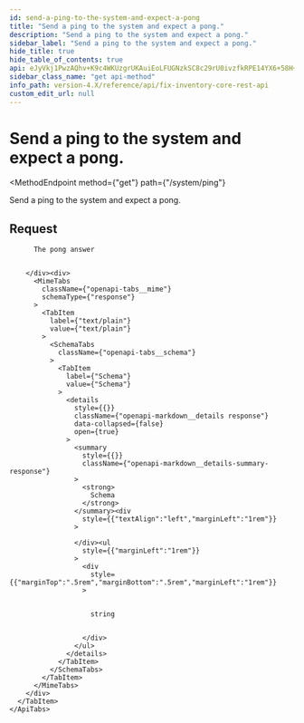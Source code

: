 ```yaml
---
id: send-a-ping-to-the-system-and-expect-a-pong
title: "Send a ping to the system and expect a pong."
description: "Send a ping to the system and expect a pong."
sidebar_label: "Send a ping to the system and expect a pong."
hide_title: true
hide_table_of_contents: true
api: eJyVkj1PwzAQhv+K9c4WKUzgrUKAuiEoLFUGNzkSC8c29rU0ivzfkRPE14YX6+58H+9znsC6S1A7pDExDaglIqXgXaIENeFitSpXS6mJJrDxDgrbnkTwrhPapXeKkGi8Y3JcnjKduApWG1es1PQ06Nk/BoJC4mhcBwk66SHY4iqlkMuRfxo9kmuFFsG4TrAX3JNY5hTatYJOgRouce+6M0gMxL1vodARQyJo7qFQLSlVWPomikeKRfOEQ7RQ6JlDUlU19T5xVlPwkTMkjjoavbcLiBJbSLzog2UoWN9oO7uzRMn5Hb68Wq2KqlrCuBc/IzA8C741J7FxR3Ls4yiufSTxcPO4Fev7TWlLMS3yn8+X0okHPdN0eqD/Y/nF9GsRP/aU5UJi+kT29RskZmi1/JS/wzTtdaKnaHMu7rcDxRFqV3/TKlaW6Em3FGfKrzRCYd00FHjGag9/B6h/LO/uZoucPwBQNuHE
sidebar_class_name: "get api-method"
info_path: version-4.X/reference/api/fix-inventory-core-rest-api
custom_edit_url: null
---
```



<h1
  className={"openapi__heading"}
>
  Send a ping to the system and expect a pong.
</h1>

<MethodEndpoint
  method={"get"}
  path={"/system/ping"}
>
  
</MethodEndpoint>

Send a ping to the system and expect a pong.

## Request

<div>
  <div>
    <ApiTabs
      label={undefined}
      id={undefined}
    >
      <TabItem
        label={"200"}
        value={"200"}
      >
        <div>
          
          
          The pong answer
          
          
        </div><div>
          <MimeTabs
            className={"openapi-tabs__mime"}
            schemaType={"response"}
          >
            <TabItem
              label={"text/plain"}
              value={"text/plain"}
            >
              <SchemaTabs
                className={"openapi-tabs__schema"}
              >
                <TabItem
                  label={"Schema"}
                  value={"Schema"}
                >
                  <details
                    style={{}}
                    className={"openapi-markdown__details response"}
                    data-collapsed={false}
                    open={true}
                  >
                    <summary
                      style={{}}
                      className={"openapi-markdown__details-summary-response"}
                    >
                      <strong>
                        Schema
                      </strong>
                    </summary><div
                      style={{"textAlign":"left","marginLeft":"1rem"}}
                    >
                      
                    </div><ul
                      style={{"marginLeft":"1rem"}}
                    >
                      <div
                        style={{"marginTop":".5rem","marginBottom":".5rem","marginLeft":"1rem"}}
                      >
                        
                        
                        string
                        
                        
                      </div>
                    </ul>
                  </details>
                </TabItem>
              </SchemaTabs>
            </TabItem>
          </MimeTabs>
        </div>
      </TabItem>
    </ApiTabs>
  </div>
</div>
